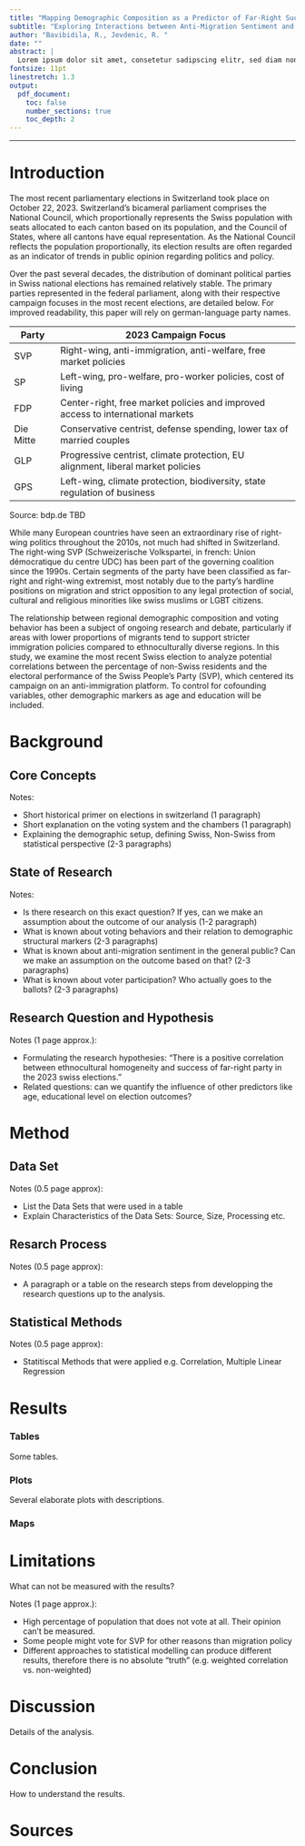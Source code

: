 ```yaml
---
title: "Mapping Demographic Composition as a Predictor of Far-Right Success in the 2023 Swiss Federal Election"
subtitle: "Exploring Interactions between Anti-Migration Sentiment and Ethnocultural Diversity"
author: "Bavibidila, R., Jevdenic, R. "
date: ""
abstract: |
  Lorem ipsum dolor sit amet, consetetur sadipscing elitr, sed diam nonumy eirmod tempor invidunt ut labore et dolore magna aliquyam erat, sed diam voluptua. Lorem ipsum dolor sit amet, consetetur sadipscing elitr, sed diam nonumy eirmod tempor invidunt ut labore et dolore magna aliquyam erat, sed diam voluptua. Lorem ipsum dolor sit amet, consetetur sadipscing elitr, sed diam nonumy eirmod tempor invidunt ut labore et dolore magna aliquyam erat, sed diam voluptua.
fontsize: 11pt
linestretch: 1.3
output: 
  pdf_document:
    toc: false
    number_sections: true
    toc_depth: 2
---
```


------------------------------------------------------------------------

\newpage

\tableofcontents

\newpage

# Introduction

The most recent parliamentary elections in Switzerland took place on October 22, 2023. Switzerland's bicameral parliament comprises the National Council, which proportionally represents the Swiss population with seats allocated to each canton based on its population, and the Council of States, where all cantons have equal representation. As the National Council reflects the population proportionally, its election results are often regarded as an indicator of trends in public opinion regarding politics and policy.

Over the past several decades, the distribution of dominant political parties in Swiss national elections has remained relatively stable. The primary parties represented in the federal parliament, along with their respective campaign focuses in the most recent elections, are detailed below. For improved readability, this paper will rely on german-language party names.

| **Party** | **2023 Campaign Focus** |
|------------|-----------------------------------------------------------|
| SVP | Right-wing, anti-immigration, anti-welfare, free market policies |
| SP | Left-wing, pro-welfare, pro-worker policies, cost of living |
| FDP | Center-right, free market policies and improved access to international markets |
| Die Mitte | Conservative centrist, defense spending, lower tax of married couples |
| GLP | Progressive centrist, climate protection, EU alignment, liberal market policies |
| GPS | Left-wing, climate protection, biodiversity, state regulation of business |
Source: bdp.de TBD

While many European countries have seen an extraordinary rise of right-wing politics throughout the 2010s, not much had shifted in Switzerland. The right-wing SVP (Schweizerische Volkspartei, in french: Union démocratique du centre UDC) has been part of the governing coalition since the 1990s. Certain segments of the party have been classified as far-right and right-wing extremist, most notably due to the party's hardline positions on migration and strict opposition to any legal protection of social, cultural and religious minorities like swiss muslims or LGBT citizens.

The relationship between regional demographic composition and voting behavior has been a subject of ongoing research and debate, particularly if areas with lower proportions of migrants tend to support stricter immigration policies compared to ethnoculturally diverse regions. In this study, we examine the most recent Swiss election to analyze potential correlations between the percentage of non-Swiss residents and the electoral performance of the Swiss People's Party (SVP), which centered its campaign on an anti-immigration platform. To control for cofounding variables, other demographic markers as age and education will be included. 


\newpage

# Background

## Core Concepts

Notes:

* Short historical primer on elections in switzerland (1 paragraph)
* Short explanation on the voting system and the chambers (1 paragraph)
* Explaining the demographic setup, defining Swiss, Non-Swiss from statistical perspective (2-3 paragraphs)

## State of Research

Notes:

* Is there research on this exact question? If yes, can we make an assumption about the outcome of our analysis (1-2 paragraph)
* What is known about voting behaviors and their relation to demographic structural markers (2-3 paragraphs)
* What is known about anti-migration sentiment in the general public? Can we make an assumption on the outcome based on that? (2-3 paragraphs)
* What is known about voter participation? Who actually goes to the ballots? (2-3 paragraphs)

## Research Question and Hypothesis


Notes (1 page approx.):

* Formulating the research hypothesies: "There is a positive correlation between ethnocultural homogeneity and success of far-right party in the 2023 swiss elections."
* Related questions: can we quantify the influence of other predictors like age, educational level on election outcomes? 

\newpage

# Method

## Data Set

Notes (0.5 page approx):

* List the Data Sets that were used in a table
* Explain Characteristics of the Data Sets: Source, Size, Processing etc.

## Resarch Process

Notes (0.5 page approx):

* A paragraph or a table on the research steps from developping the research questions up to the analysis.

## Statistical Methods

Notes (0.5 page approx):

* Statitiscal Methods that were applied e.g. Correlation, Multiple Linear Regression

\newpage

# Results

### Tables

Some tables.

### Plots

Several elaborate plots with descriptions.

### Maps

\newpage

# Limitations

What can not be measured with the results?

Notes (1 page approx.):

* High percentage of population that does not vote at all. Their opinion can't be measured.
* Some people might vote for SVP for other reasons than migration policy
* Different approaches to statistical modelling can produce different results, therefore there is no absolute "truth" (e.g. weighted correlation vs. non-weighted)

\newpage

# Discussion

Details of the analysis.

\newpage

# Conclusion

How to understand the results.

\newpage

# Sources

